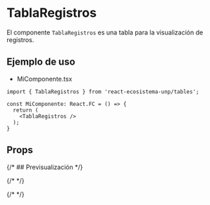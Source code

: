 
<Meta of={TablaRegistrosStories} />

# TablaRegistros
El componente `TablaRegistros` es una tabla para la visualización de registros.

## Ejemplo de uso

- MiComponente.tsx
```tsx
import { TablaRegistros } from 'react-ecosistema-unp/tables';

const MiComponente: React.FC = () => {
  return (
    <TablaRegistros />
  );
}
```

## Props

<ArgTypes />

{/* ## Previsualización */}

{/* <Story of={TablaRegistrosStories.Loading} /> */}

{/* <Stories /> */}

